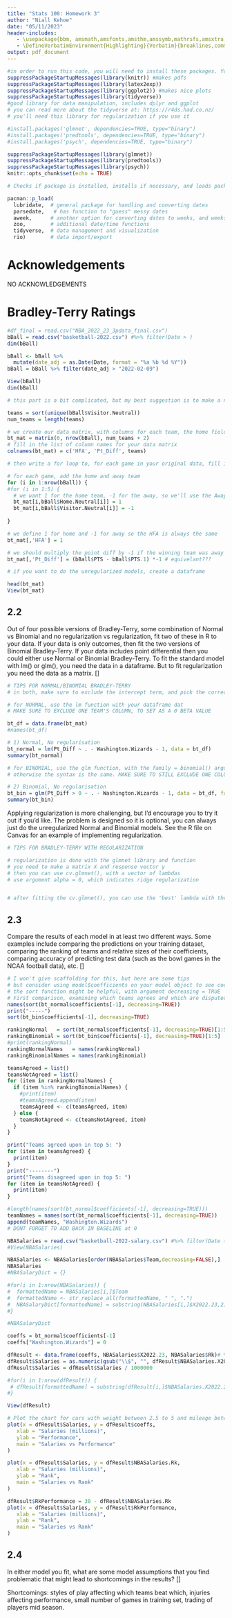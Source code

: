 ```yaml
---
title: "Stats 100: Homework 3"
author: "Niall Kehoe"
date: "05/11/2023"
header-includes:
   - \usepackage{bbm, amsmath,amsfonts,amsthm,amssymb,mathrsfs,amsxtra,amscd,latexsym, xcolor, graphicx, fvextra}
   - \DefineVerbatimEnvironment{Highlighting}{Verbatim}{breaklines,commandchars=\\\{\}}
output: pdf_document
---
```


\newcommand{\Var}{\mathrm{Var}}

```r
#in order to run this code, you will need to install these packages. You can do so by going to the install button, or by going to the console and typing, for example, install.packages("knitr")
suppressPackageStartupMessages(library(knitr)) #makes pdfs
suppressPackageStartupMessages(library(latex2exp))
suppressPackageStartupMessages(library(ggplot2)) #makes nice plots
suppressPackageStartupMessages(library(tidyverse))
#good library for data manipulation, includes dplyr and ggplot
# you can read more about the tidyverse at: https://r4ds.had.co.nz/
# you'll need this library for regularization if you use it

#install.packages('glmnet', dependencies=TRUE, type="binary")
#install.packages('predtools', dependencies=TRUE, type="binary")
#install.packages('psych', dependencies=TRUE, type="binary")

suppressPackageStartupMessages(library(glmnet))
suppressPackageStartupMessages(library(predtools))
suppressPackageStartupMessages(library(psych))
knitr::opts_chunk$set(echo = TRUE)

# Checks if package is installed, installs if necessary, and loads package for current session

pacman::p_load(
  lubridate,  # general package for handling and converting dates  
  parsedate,   # has function to "guess" messy dates
  aweek,      # another option for converting dates to weeks, and weeks to dates
  zoo,        # additional date/time functions
  tidyverse,  # data management and visualization  
  rio)        # data import/export
```

# Acknowledgements

NO ACKNOWLEDGEMENTS

# Bradley-Terry Ratings

```r

#df_final = read.csv("NBA_2022_23_3pdata_final.csv")
bBall = read.csv("basketball-2022.csv") #%>% filter(Date > )
dim(bBall)

bBall <- bBall %>% 
  mutate(date_adj = as.Date(Date, format = "%a %b %d %Y"))
bBall = bBall %>% filter(date_adj > "2022-02-09")

View(bBall)
dim(bBall)

# this part is a bit complicated, but my best suggestion is to make a new matrix full of zeroes to fill in

teams = sort(unique(bBall$Visitor.Neutral))
num_teams = length(teams)

# we create our data matrix, with columns for each team, the home field intercept and the pt difference
bt_mat = matrix(0, nrow(bBall), num_teams + 2)
# fill in the list of column names for your data matrix
colnames(bt_mat) = c('HFA', 'Pt_Diff', teams)

# then write a for loop to, for each game in your original data, fill in the point diff, home field, and each team's column appropriately

# for each game, add the home and away team
for (i in 1:nrow(bBall)) {
#for (i in 1:5) {
  # we want 1 for the home team, -1 for the away, so we'll use the Away column which tells us if the winner was Away or not
  bt_mat[i,bBall$Home.Neutral[i]] = 1
  bt_mat[i,bBall$Visitor.Neutral[i]] = -1
  
}

# we define 1 for home and -1 for away so the HFA is always the same
bt_mat[,'HFA'] = 1

# we should multiply the point diff by -1 if the winning team was away
bt_mat[,'Pt_Diff'] = (bBall$PTS - bBall$PTS.1) *-1 # equivelant??? 

# if you want to do the unregularized models, create a dataframe

head(bt_mat)
View(bt_mat)
```

## 2.2

Out of four possible versions of Bradley-Terry, some combination of Normal vs Binomial and no regularization vs regularization, fit two of these in R to your data. If your data is only outcomes, then fit the two versions of Binomial Bradley-Terry. If your data includes point differential then you could either use Normal or Binomial Bradley-Terry. \textit{Hint:} To fit the standard model with lm() or glm(), you need the data in a dataframe. But to fit regularization you need the data as a matrix. [\textbf{8 points}]

```r

# TIPS FOR NORMAL/BINOMIAL BRADLEY-TERRY
# in both, make sure to exclude the intercept term, and pick the correct response (point diff vs game outcome)

# for NORMAL, use the lm function with your dataframe dat
# MAKE SURE TO EXCLUDE ONE TEAM'S COLUMN, TO SET AS A 0 BETA VALUE

bt_df = data.frame(bt_mat)
#names(bt_df)

# 1) Normal, No regularisation
bt_normal = lm(Pt_Diff ~ . - Washington.Wizards - 1, data = bt_df)
summary(bt_normal)

# for BINOMIAL, use the glm function, with the family = binomial() argument
# otherwise the syntax is the same. MAKE SURE TO STILL EXCLUDE ONE COLUMN

# 2) Binomial, No regularisation
bt_bin = glm(Pt_Diff > 0 ~ . - Washington.Wizards - 1, data = bt_df, family = binomial())
summary(bt_bin)
```

Applying regularization is more challenging, but I'd encourage you to try it out if you'd like. The problem is designed so it is optional, you can always just do the unregularized Normal and Binomial models. See the R file on Canvas for an example of implementing regularization.

```r

# TIPS FOR BRADLEY-TERRY WITH REGULARIZATION

# regularization is done with the glmnet library and function
# you need to make a matrix X and response vector y
# then you can use cv.glmnet(), with a vector of lambdas
# use argument alpha = 0, which indicates ridge regularization


# after fitting the cv.glmnet(), you can use the 'best' lambda with the predict function, with the name of your fit, the X vector, and argument s = 'lambda_min'

```

## 2.3

Compare the results of each model in at least two different ways. Some examples include comparing the predictions on your training dataset, comparing the ranking of teams and relative sizes of their coefficients, comparing accuracy of predicting test data (such as the bowl games in the NCAA football data), etc. [\textbf{4 points}]

```r

# I won't give scaffolding for this, but here are some tips
# but consider using model$coefficients on your model object to see coefficients
# the sort function might be helpful, with argument decreasing = TRUE
# First comparison, examining which teams agrees and which are disputed
names(sort(bt_normal$coefficients[-1], decreasing=TRUE))
print("-----")
sort(bt_bin$coefficients[-1], decreasing=TRUE)

rankingNormal   = sort(bt_normal$coefficients[-1], decreasing=TRUE)[1:5] # -1 to remove HFA
rankingBinomial = sort(bt_bin$coefficients[-1], decreasing=TRUE)[1:5]    # -1 to remove HFA
#print(rankingNormal)
rankingNormalNames   = names(rankingNormal)
rankingBinomialNames = names(rankingBinomial)

teamsAgreed = list()
teamsNotAgreed = list()
for (item in rankingNormalNames) {
  if (item %in% rankingBinomialNames) {
    #print(item)
    #teamsAgreed.append(item)
    teamsAgreed <- c(teamsAgreed, item)
  } else {
    teamsNotAgreed <- c(teamsNotAgreed, item)
  }
}

print("Teams agreed upon in top 5: ")
for (item in teamsAgreed) {
  print(item)
}
print("--------")
print("Teams disagreed upon in top 5: ")
for (item in teamsNotAgreed) {
  print(item)
}
```

```r

#length(names(sort(bt_normal$coefficients[-1], decreasing=TRUE)))
teamNames = names(sort(bt_normal$coefficients[-1], decreasing=TRUE))
append(teamNames, "Washington.Wizards")
# DONT FORGET TO ADD BACK IN BASELINE at 0

NBASalaries = read.csv("basketball-2022-salary.csv") #%>% filter(Date > )
#View(NBASalaries)

NBASalaries <- NBASalaries[order(NBASalaries$Team,decreasing=FALSE),]
NBASalaries
#NBASalaryDict = {}

#for(i in 1:nrow(NBASalaries)) {
#  formattedName = NBASalaries[i,]$Team
#  formattedName <- str_replace_all(formattedName, " ", ".")
#  NBASalaryDict[formattedName] = substring(NBASalaries[i,]$X2022.23,2)
#}

#NBASalaryDict
```

```r

coeffs = bt_normal$coefficients[-1]
coeffs["Washington.Wizards"] = 0

dfResult <- data.frame(coeffs, NBASalaries$X2022.23, NBASalaries$Rk)# %>% mutate(Salaries = NBASalaries$X2022.23 %>% str_remove_all("\\$,") %>% as.numeric())
dfResult$Salaries = as.numeric(gsub("\\$", "", dfResult$NBASalaries.X2022.23))
dfResult$Salaries = dfResult$Salaries / 1000000

#for(i in 1:nrow(dfResult)) {
 # dfResult[formattedName] = substring(dfResult[i,]$NBASalaries.X2022.23,2)
#}

View(dfResult)

# Plot the chart for cars with weight between 2.5 to 5 and mileage between 15 and 30.
plot(x = dfResult$Salaries, y = dfResult$coeffs,
   xlab = "Salaries (millions)",
   ylab = "Performance",	 
   main = "Salaries vs Performance"
)

```

```r

plot(x = dfResult$Salaries, y = dfResult$NBASalaries.Rk,
   xlab = "Salaries (millions)",
   ylab = "Rank",	 
   main = "Salaries vs Rank"
)

dfResult$RkPerformance = 30 - dfResult$NBASalaries.Rk
plot(x = dfResult$Salaries, y = dfResult$RkPerformance,
   xlab = "Salaries (millions)",
   ylab = "Rank",	 
   main = "Salaries vs Rank"
)
```

## 2.4

In either model you fit, what are some model assumptions that you find problematic that might lead to shortcomings in the results? [\textbf{2 points}]

Shortcomings: styles of play affecting which teams beat which, injuries affecting performance, small number of games in training set, trading of players mid season.
